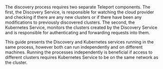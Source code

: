 The discovery process requires two separate Teleport components. The first, the Discovery Service, is 
responsible for watching the cloud provider and checking if there are any 
new clusters or if there have been any modifications to previously discovered clusters. 
The second, the Kubernetes Service, monitors the clusters created by the Discovery Service and 
is responsible for authenticating and forwarding requests into them.

<Notice type="tip">

This guide presents the Discovery and Kubernetes services running in 
the same process, however both can run independently and on different machines.
Running the processes independently is beneficial if access 
to different clusters requires Kubernetes Service to be on the same network as 
the cluster.

</Notice>